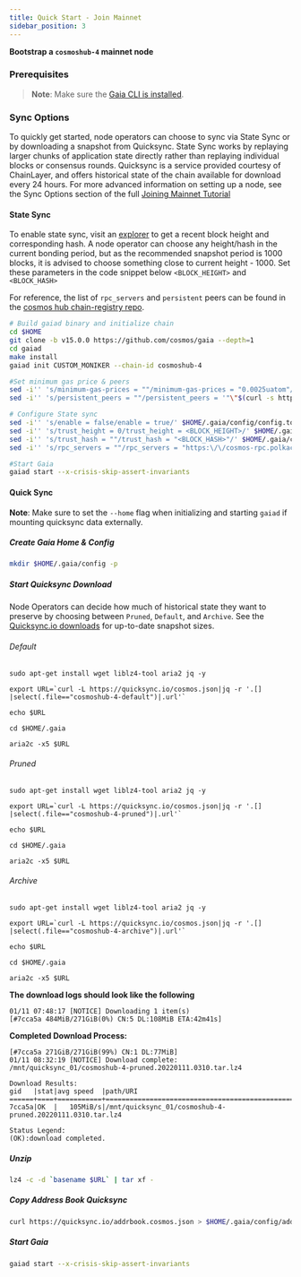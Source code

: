 ```yaml
---
title: Quick Start - Join Mainnet 
sidebar_position: 3
---
```



**Bootstrap a  `cosmoshub-4` mainnet node**

### Prerequisites

> **Note**: Make sure the [Gaia CLI is installed](./installation.md).

### Sync Options

To quickly get started, node operators can choose to sync via State Sync or by downloading a snapshot from Quicksync. State Sync works by replaying larger chunks of application state directly rather than replaying individual blocks or consensus rounds. Quicksync is a service provided courtesy of ChainLayer, and offers historical state of the chain available for download every 24 hours. For more advanced information on setting up a node, see the Sync Options section of the full [Joining Mainnet Tutorial](../hub-tutorials/join-mainnet.md)

#### State Sync 
To enable state sync, visit an [explorer](https://www.mintscan.io/cosmos/blocks) to get a recent block height and corresponding hash. A node operator can choose any height/hash in the current bonding period, but as the recommended snapshot period is 1000 blocks, it is advised to choose something close to current height - 1000. Set these parameters in the code snippet below `<BLOCK_HEIGHT>` and `<BLOCK_HASH>`

For reference, the list of `rpc_servers` and `persistent` peers can be found in the [cosmos hub chain-registry repo](https://github.com/cosmos/chain-registry/blob/master/cosmoshub/chain.json).

```bash
# Build gaiad binary and initialize chain
cd $HOME
git clone -b v15.0.0 https://github.com/cosmos/gaia --depth=1
cd gaiad
make install
gaiad init CUSTOM_MONIKER --chain-id cosmoshub-4

#Set minimum gas price & peers
sed -i'' 's/minimum-gas-prices = ""/minimum-gas-prices = "0.0025uatom"/' $HOME/.gaia/config/app.toml
sed -i'' 's/persistent_peers = ""/persistent_peers = '"\"$(curl -s https://raw.githubusercontent.com/cosmos/chain-registry/master/cosmoshub/chain.json | jq -r '[foreach .peers.seeds[] as $item (""; "\($item.id)@\($item.address)")] | join(",")')\""'/' $HOME/.gaia/config/config.toml

# Configure State sync
sed -i'' 's/enable = false/enable = true/' $HOME/.gaia/config/config.toml
sed -i'' 's/trust_height = 0/trust_height = <BLOCK_HEIGHT>/' $HOME/.gaia/config/config.toml
sed -i'' 's/trust_hash = ""/trust_hash = "<BLOCK_HASH>"/' $HOME/.gaia/config/config.toml
sed -i'' 's/rpc_servers = ""/rpc_servers = "https:\/\/cosmos-rpc.polkachu.com:443,https:\/\/rpc-cosmoshub-ia.cosmosia.notional.ventures:443,https:\/\/rpc.cosmos.network:443"/' $HOME/.gaia/config/config.toml

#Start Gaia
gaiad start --x-crisis-skip-assert-invariants
```

#### Quick Sync 

**Note**: Make sure to set the `--home` flag when initializing and starting `gaiad` if mounting quicksync data externally.

##### Create Gaia Home & Config

```bash
mkdir $HOME/.gaia/config -p
```

##### Start Quicksync Download

Node Operators can decide how much of historical state they want to preserve by choosing between `Pruned`, `Default`, and `Archive`. See the [Quicksync.io downloads](https://quicksync.io/networks/cosmos.html) for up-to-date snapshot sizes.

###### Default

```bash=
sudo apt-get install wget liblz4-tool aria2 jq -y

export URL=`curl -L https://quicksync.io/cosmos.json|jq -r '.[] |select(.file=="cosmoshub-4-default")|.url'`

echo $URL

cd $HOME/.gaia

aria2c -x5 $URL
```

###### Pruned

```bash=
sudo apt-get install wget liblz4-tool aria2 jq -y

export URL=`curl -L https://quicksync.io/cosmos.json|jq -r '.[] |select(.file=="cosmoshub-4-pruned")|.url'`

echo $URL

cd $HOME/.gaia

aria2c -x5 $URL
```

###### Archive

```bash=
sudo apt-get install wget liblz4-tool aria2 jq -y

export URL=`curl -L https://quicksync.io/cosmos.json|jq -r '.[] |select(.file=="cosmoshub-4-archive")|.url'`

echo $URL

cd $HOME/.gaia

aria2c -x5 $URL
```

**The download logs should look like the following**

```
01/11 07:48:17 [NOTICE] Downloading 1 item(s)
[#7cca5a 484MiB/271GiB(0%) CN:5 DL:108MiB ETA:42m41s]
```

**Completed Download Process:**

```
[#7cca5a 271GiB/271GiB(99%) CN:1 DL:77MiB]
01/11 08:32:19 [NOTICE] Download complete: /mnt/quicksync_01/cosmoshub-4-pruned.20220111.0310.tar.lz4

Download Results:
gid   |stat|avg speed  |path/URI
======+====+===========+=======================================================
7cca5a|OK  |   105MiB/s|/mnt/quicksync_01/cosmoshub-4-pruned.20220111.0310.tar.lz4

Status Legend:
(OK):download completed.
```

##### Unzip

```bash
lz4 -c -d `basename $URL` | tar xf -
```

##### Copy Address Book Quicksync

```bash
curl https://quicksync.io/addrbook.cosmos.json > $HOME/.gaia/config/addrbook.json
```

##### Start Gaia

```bash
gaiad start --x-crisis-skip-assert-invariants

```
